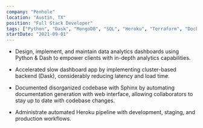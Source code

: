 ```yaml
---
company: "Penhole"
location: "Austin, TX"
position: "Full Stack Developer"
tags: ["Python", "Dask", "MongoDB", "SQL", "Heroku", "Terraform", "Docker", "AWS"]
startDate: "2021-09-01"
---
```


* Design, implement, and maintain data analytics dashboards using Python & Dash to empower clients with in-depth analytics capabilities.

* Accelerated slow dashboard app by implementing cluster-based backend (Dask), considerably reducing latency and load time.

* Documented disorganized codebase with Sphinx by automating documentation generation with web interface, allowing collaborators to stay up to date with codebase changes.

* Administrate automated Heroku pipeline with development, staging, and production workflows.
